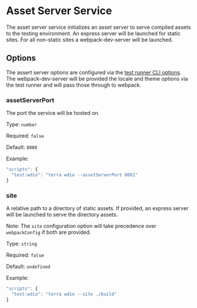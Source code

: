 # Asset Server Service

The asset server service initializes an asset server to serve compiled assets to the testing environment. An express server will be launched for static sites. For all non-static sites a webpack-dev-server will be launched.

## Options

The assert server options are configured via the [test runner CLI options](../about#options). The webpack-dev-server will be provided the locale and theme options via the test runner and will pass those through to webpack.

### assetServerPort

The port the service will be hosted on.

Type: `number`

Required: `false`

Default: `8080`

Example:

```js
"scripts": {
  "test:wdio": "terra wdio --assetServerPort 8081"
}
```

### site

A relative path to a directory of static assets. If provided, an express server will be launched to serve the directory assets.

Note: The `site` configuration option will take precedence over `webpackConfig` if both are provided.

Type: `string`

Required: `false`

Default: `undefined`

Example:

```js
"scripts": {
  "test:wdio": "terra wdio --site ./build"
}
```
